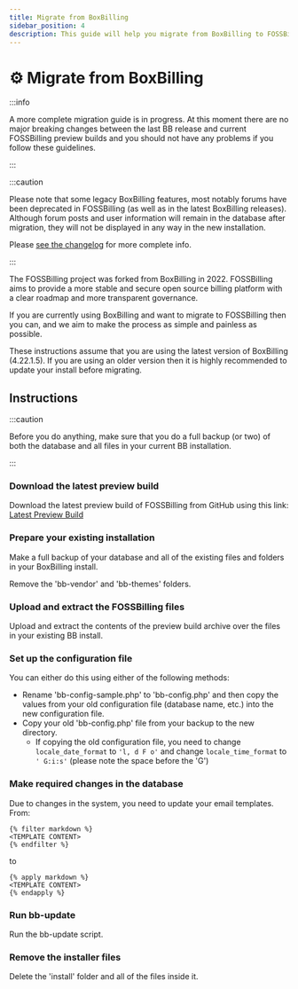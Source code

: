 ```yaml
---
title: Migrate from BoxBilling
sidebar_position: 4
description: This guide will help you migrate from BoxBilling to FOSSBilling
---
```


# :gear: Migrate from BoxBilling

:::info

A more complete migration guide is in progress. At this moment there are no major breaking changes between the last BB release and current FOSSBilling preview builds and you should not have any problems if you follow these guidelines.

:::

:::caution

Please note that some legacy BoxBilling features, most notably forums have been deprecated in FOSSBilling (as well as in the latest BoxBilling releases). Although forum posts and user information will remain in the database after migration, they will not be displayed in any way in the new installation. 

Please [see the changelog](https://fossbilling.org/docs/changelog) for more complete info. 

:::

The FOSSBilling project was forked from BoxBilling in 2022. FOSSBilling aims to provide a more stable and secure open source billing platform with a clear roadmap and more transparent governance. 

If you are currently using BoxBilling and want to migrate to FOSSBilling then you can, and we aim to make the process as simple and painless as possible.

These instructions assume that you are using the latest version of BoxBilling (4.22.1.5). If you are using an older version then it is highly recommended to update your install before migrating. 

## Instructions

:::caution

Before you do anything, make sure that you do a full backup (or two) of both the database and all files in your current BB installation. 

:::

### Download the latest preview build

Download the latest preview build of FOSSBilling from GitHub using this link: [Latest Preview Build](https://fossbilling.org/downloads/preview)

### Prepare your existing installation

Make a full backup of your database and all of the existing files and folders in your BoxBilling install. 

Remove the 'bb-vendor' and 'bb-themes' folders.

### Upload and extract the FOSSBilling files

Upload and extract the contents of the preview build archive over the files in your existing BB install. 

### Set up the configuration file

You can either do this using either of the following methods:

* Rename 'bb-config-sample.php' to 'bb-config.php' and then copy the values from your old configuration file (database name, etc.) into the new configuration file. 
* Copy your old 'bb-config.php' file from your backup to the new directory.
  * If copying the old configuration file, you need to change `locale_date_format` to `'l, d F o'` and change `locale_time_format` to `' G:i:s'` (please note the space before the 'G')

### Make required changes in the database
Due to changes in the system, you need to update your email templates.
From:
```
{% filter markdown %}
<TEMPLATE CONTENT>
{% endfilter %}
```
to
```
{% apply markdown %}
<TEMPLATE CONTENT>
{% endapply %}
```

### Run bb-update

Run the bb-update script.

### Remove the installer files

Delete the 'install' folder and all of the files inside it. 
